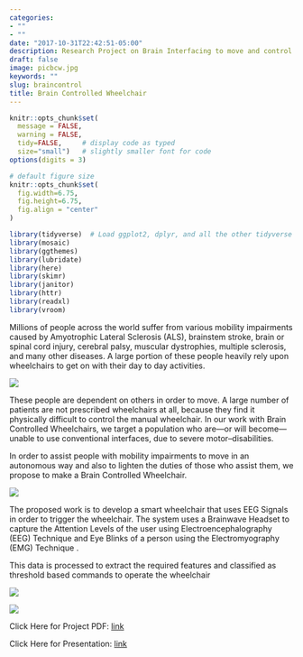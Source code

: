 ```yaml
---
categories:
- ""
- ""
date: "2017-10-31T22:42:51-05:00"
description: Research Project on Brain Interfacing to move and control a wheelchair
draft: false
image: picbcw.jpg
keywords: ""
slug: braincontrol
title: Brain Controlled Wheelchair
---
```



```r
knitr::opts_chunk$set(
  message = FALSE, 
  warning = FALSE, 
  tidy=FALSE,     # display code as typed
  size="small")   # slightly smaller font for code
options(digits = 3)

# default figure size
knitr::opts_chunk$set(
  fig.width=6.75, 
  fig.height=6.75,
  fig.align = "center"
)
```


```r
library(tidyverse)  # Load ggplot2, dplyr, and all the other tidyverse packages
library(mosaic)
library(ggthemes)
library(lubridate)
library(here)
library(skimr)
library(janitor)
library(httr)
library(readxl)
library(vroom)
```

Millions of people across the world suffer from various mobility impairments caused by Amyotrophic Lateral Sclerosis (ALS), brainstem stroke, brain or spinal cord injury, cerebral palsy, muscular dystrophies, multiple sclerosis, and many other diseases. 
A large portion of these people heavily rely upon wheelchairs to get on with their day to day activities.

![](../blogs/statsbcw.png)  


These people are dependent on others in order to move. A large number of patients are not prescribed wheelchairs at all, because they find it physically difficult to control the manual wheelchair. In our work with Brain Controlled Wheelchairs, we target a population who are—or will become—unable to use conventional interfaces, due to severe motor–disabilities. 

In order to assist people with mobility impairments to move in an autonomous way and also to lighten the duties of those who assist them, we propose to make a Brain Controlled Wheelchair.

![](../blogs/flowbcw.png)  

The proposed work is to develop a smart wheelchair that uses EEG Signals in order to trigger the wheelchair.
The system uses a Brainwave Headset to capture the Attention Levels of the user using  Electroencephalography (EEG) Technique and Eye Blinks of a person using the Electromyography (EMG) Technique .

This data is processed to extract the required features and classified as threshold based commands to operate the wheelchair

![](../blogs/prototypebcw.png)  


![](../blogs/desbcw.png)  

Click Here for Project PDF: [link](https://drive.google.com/file/d/1Yn-UhC_XAouQYf5wFPs9Y_y38_IM1H91/view?usp=sharing)

Click Here for Presentation: [link](https://docs.google.com/presentation/d/1FTcLrRrJPZX1m-lG9Iu9BEeIZAawK42Y/edit?usp=sharing&ouid=108173321706988539876&rtpof=true&sd=true)
